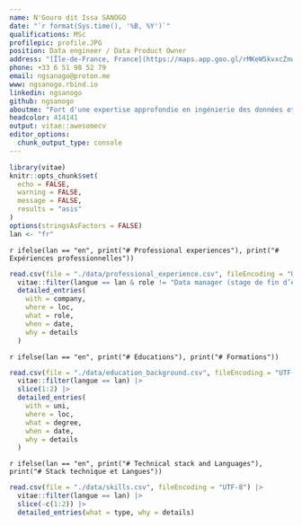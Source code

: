```yaml
---
name: N'Gouro dit Issa SANOGO
date: "`r format(Sys.time(), '%B, %Y')`"
qualifications: MSc
profilepic: profile.JPG
position: Data engineer / Data Product Owner
address: "[Île-de-France, France](https://maps.app.goo.gl/rMKeW5kvxcZnwoj89)"
phone: +33 6 51 98 52 79
email: ngsanogo@proton.me
www: ngsanogo.rbind.io
linkedin: ngsanogo
github: ngsanogo
aboutme: "Fort d'une expertise approfondie en ingénierie des données et d'une maîtrise dans la conception d'entrepôts de données, le développement de processus ETL/ELT et la gestion ainsi que l'analyse de données, je suis prêt à mettre mes compétences au service de votre entreprise. Je suis profondément convaincu que mes solides compétences techniques et de gestion de projet, mon expérience professionnelle diversifiée et mes qualités personnelles me permettront d'apporter une valeur ajoutée significative à votre entreprise."
headcolor: 414141
output: vitae::awesomecv
editor_options: 
  chunk_output_type: console
---
```


```r
library(vitae)
knitr::opts_chunk$set(
  echo = FALSE,
  warning = FALSE,
  message = FALSE,
  results = "asis"
)
options(stringsAsFactors = FALSE)
lan <- "fr"
```

`r ifelse(lan == "en", print("# Professional experiences"), print("# Expériences professionnelles"))`

```r
read.csv(file = "./data/professional_experience.csv", fileEncoding = "UTF-8") |>
  vitae::filter(langue == lan & role != "Data manager (stage de fin d’études)") |> 
  detailed_entries(
    with = company,
    where = loc,
    what = role,
    when = date,
    why = details
  )
```

`r ifelse(lan == "en", print("# Educations"), print("# Formations"))`

```r
read.csv(file = "./data/education_background.csv", fileEncoding = "UTF-8") |>
  vitae::filter(langue == lan) |>
  slice(1:2) |> 
  detailed_entries(
    with = uni,
    where = loc,
    what = degree,
    when = date,
    why = details
  )
```

`r ifelse(lan == "en", print("# Technical stack and Languages"), print("# Stack technique et Langues"))`

```r
read.csv(file = "./data/skills.csv", fileEncoding = "UTF-8") |>
  vitae::filter(langue == lan) |>
  slice(-c(1:2)) |> 
  detailed_entries(what = type, why = details)
```

